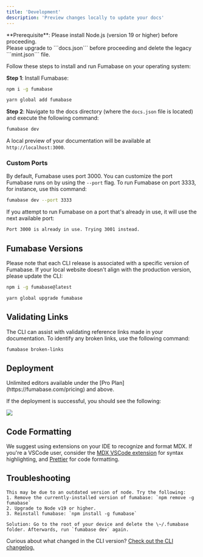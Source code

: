 ```yaml
---
title: 'Development'
description: 'Preview changes locally to update your docs'
---
```


<Info>
  **Prerequisite**: Please install Node.js (version 19 or higher) before proceeding. <br />
  Please upgrade to ```docs.json``` before proceeding and delete the legacy ```mint.json``` file.
</Info>

Follow these steps to install and run Fumabase on your operating system:

**Step 1**: Install Fumabase:

<CodeGroup>

  ```bash npm
  npm i -g fumabase
  ```

```bash yarn
yarn global add fumabase
```

</CodeGroup>

**Step 2**: Navigate to the docs directory (where the `docs.json` file is located) and execute the following command:

```bash
fumabase dev
```

A local preview of your documentation will be available at `http://localhost:3000`.

### Custom Ports

By default, Fumabase uses port 3000. You can customize the port Fumabase runs on by using the `--port` flag. To run Fumabase on port 3333, for instance, use this command:

```bash
fumabase dev --port 3333
```

If you attempt to run Fumabase on a port that's already in use, it will use the next available port:

```md
Port 3000 is already in use. Trying 3001 instead.
```

## Fumabase Versions

Please note that each CLI release is associated with a specific version of Fumabase. If your local website doesn't align with the production version, please update the CLI:

<CodeGroup>

```bash npm
npm i -g fumabase@latest
```

```bash yarn
yarn global upgrade fumabase
```

</CodeGroup>

## Validating Links

The CLI can assist with validating reference links made in your documentation. To identify any broken links, use the following command:

```bash
fumabase broken-links
```

## Deployment

<Tip>
  Unlimited editors available under the [Pro
  Plan](https://fumabase.com/pricing) and above.
</Tip>

If the deployment is successful, you should see the following:

<Frame>
  <img src="/images/checks-passed.png" style={{ borderRadius: '0.5rem' }} />
</Frame>

## Code Formatting

We suggest using extensions on your IDE to recognize and format MDX. If you're a VSCode user, consider the [MDX VSCode extension](https://marketplace.visualstudio.com/items?itemName=unifiedjs.vscode-mdx) for syntax highlighting, and [Prettier](https://marketplace.visualstudio.com/items?itemName=esbenp.prettier-vscode) for code formatting.

## Troubleshooting

<AccordionGroup>
  <Accordion title='Error: Could not load the "sharp" module using the darwin-arm64 runtime'>

    This may be due to an outdated version of node. Try the following:
    1. Remove the currently-installed version of fumabase: `npm remove -g fumabase`
    2. Upgrade to Node v19 or higher.
    3. Reinstall fumabase: `npm install -g fumabase`
  </Accordion>

  <Accordion title="Issue: Encountering an unknown error">

    Solution: Go to the root of your device and delete the \~/.fumabase folder. Afterwards, run `fumabase dev` again.
  </Accordion>
</AccordionGroup>

Curious about what changed in the CLI version? [Check out the CLI changelog.](https://www.npmjs.com/package/fumabase?activeTab=versions)
